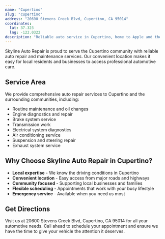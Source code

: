 ```yaml
---
name: "Cupertino"
slug: "cupertino"
address: "20600 Stevens Creek Blvd, Cupertino, CA 95014"
coordinates:
  lat: 37.323
  lng: -122.0322
description: "Reliable auto service in Cupertino, home to Apple and the surrounding tech corridor."
---
```


Skyline Auto Repair is proud to serve the Cupertino community with reliable auto repair and maintenance services. Our convenient location makes it easy for local residents and businesses to access professional automotive care.

## Service Area

We provide comprehensive auto repair services to Cupertino and the surrounding communities, including:

- Routine maintenance and oil changes
- Engine diagnostics and repair
- Brake system service
- Transmission work
- Electrical system diagnostics
- Air conditioning service
- Suspension and steering repair
- Exhaust system service

## Why Choose Skyline Auto Repair in Cupertino?

- **Local expertise** - We know the driving conditions in Cupertino
- **Convenient location** - Easy access from major roads and highways
- **Community focused** - Supporting local businesses and families
- **Flexible scheduling** - Appointments that work with your busy lifestyle
- **Emergency service** - Available when you need us most

## Get Directions

Visit us at 20600 Stevens Creek Blvd, Cupertino, CA 95014 for all your automotive needs. Call ahead to schedule your appointment and ensure we have the time to give your vehicle the attention it deserves.